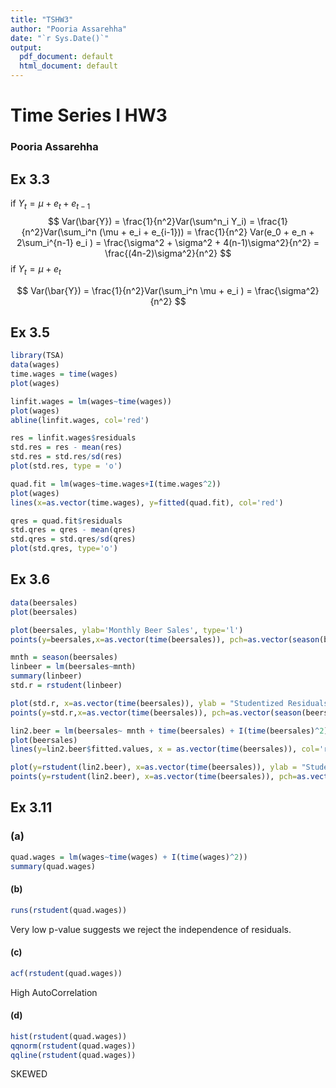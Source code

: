 ```yaml
---
title: "TSHW3"
author: "Pooria Assarehha"
date: "`r Sys.Date()`"
output:
  pdf_document: default
  html_document: default
---
```


# Time Series I HW3

### Pooria Assarehha

## Ex 3.3

if $Y_t = \mu + e_t + e_{t-1}$ $$
Var(\bar{Y}) = \frac{1}{n^2}Var(\sum^n_i Y_i) = \frac{1}{n^2}Var(\sum_i^n (\mu + e_i + e_{i-1})) = \frac{1}{n^2} Var(e_0 + e_n + 2\sum_i^{n-1} e_i ) = \frac{\sigma^2 + \sigma^2 + 4(n-1)\sigma^2}{n^2} = \frac{(4n-2)\sigma^2}{n^2}
$$ if $Y_t = \mu + e_t$

$$
Var(\bar{Y}) = \frac{1}{n^2}Var(\sum_i^n \mu + e_i ) = \frac{\sigma^2}{n^2}
$$

## Ex 3.5

```r
library(TSA)
data(wages)
time.wages = time(wages)
plot(wages)
```

```r
linfit.wages = lm(wages~time(wages))
plot(wages)
abline(linfit.wages, col='red')
```

```r
res = linfit.wages$residuals
std.res = res - mean(res)
std.res = std.res/sd(res)
plot(std.res, type = 'o')
```

```r
quad.fit = lm(wages~time.wages+I(time.wages^2))
plot(wages)
lines(x=as.vector(time.wages), y=fitted(quad.fit), col='red')
```

```r
qres = quad.fit$residuals
std.qres = qres - mean(qres)
std.qres = std.qres/sd(qres)
plot(std.qres, type='o')
```

## Ex 3.6

```r
data(beersales)
plot(beersales)
```

```r
plot(beersales, ylab='Monthly Beer Sales', type='l')
points(y=beersales,x=as.vector(time(beersales)), pch=as.vector(season(beersales)))
```

```r
mnth = season(beersales)
linbeer = lm(beersales~mnth)
summary(linbeer)
std.r = rstudent(linbeer)
```

```r
plot(std.r, x=as.vector(time(beersales)), ylab = "Studentized Residuals", xlab = "Months", type = 'l')
points(y=std.r,x=as.vector(time(beersales)), pch=as.vector(season(beersales)))
```

```r
lin2.beer = lm(beersales~ mnth + time(beersales) + I(time(beersales)^2))
plot(beersales)
lines(y=lin2.beer$fitted.values, x = as.vector(time(beersales)), col='red')
```

```r
plot(y=rstudent(lin2.beer), x=as.vector(time(beersales)), ylab = "Studentized Residuals", xlab="Time", type='l')
points(y=rstudent(lin2.beer), x=as.vector(time(beersales)), pch=as.vector(mnth))
```

## Ex 3.11

### (a)

```r
quad.wages = lm(wages~time(wages) + I(time(wages)^2))
summary(quad.wages)
```

#### (b)

```r
runs(rstudent(quad.wages))
```

Very low p-value suggests we reject the independence of residuals.

#### (c)

```r
acf(rstudent(quad.wages))
```

High AutoCorrelation

#### (d)

```r
hist(rstudent(quad.wages))
qqnorm(rstudent(quad.wages))
qqline(rstudent(quad.wages))
```

SKEWED
